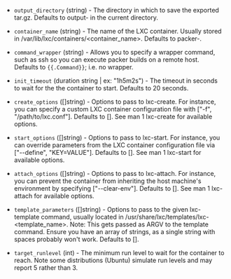 <!-- Code generated from the comments of the Config struct in builder/lxc/config.go; DO NOT EDIT MANUALLY -->

- `output_directory` (string) - The directory in which to save the exported
  tar.gz. Defaults to output-<BuildName> in the current directory.

- `container_name` (string) - The name of the LXC container. Usually stored
  in /var/lib/lxc/containers/<container_name>. Defaults to
  packer-<BuildName>.

- `command_wrapper` (string) - Allows you to specify a wrapper command, such
  as ssh so you can execute packer builds on a remote host. Defaults to
  `{{.Command}}`; i.e. no wrapper.

- `init_timeout` (duration string | ex: "1h5m2s") - The timeout in seconds to wait for the the
  container to start. Defaults to 20 seconds.

- `create_options` ([]string) - Options to pass to lxc-create. For
  instance, you can specify a custom LXC container configuration file with
  ["-f", "/path/to/lxc.conf"]. Defaults to []. See man 1 lxc-create for
  available options.

- `start_options` ([]string) - Options to pass to lxc-start. For
  instance, you can override parameters from the LXC container configuration
  file via ["--define", "KEY=VALUE"]. Defaults to []. See
  man 1 lxc-start for available options.

- `attach_options` ([]string) - Options to pass to lxc-attach. For
  instance, you can prevent the container from inheriting the host machine's
  environment by specifying ["--clear-env"]. Defaults to []. See
  man 1 lxc-attach for available options.

- `template_parameters` ([]string) - Options to pass to the given
  lxc-template command, usually located in
  /usr/share/lxc/templates/lxc-<template_name>. Note: This gets passed as
  ARGV to the template command. Ensure you have an array of strings, as a
  single string with spaces probably won't work. Defaults to [].

- `target_runlevel` (int) - The minimum run level to wait for the
  container to reach. Note some distributions (Ubuntu) simulate run levels
  and may report 5 rather than 3.
